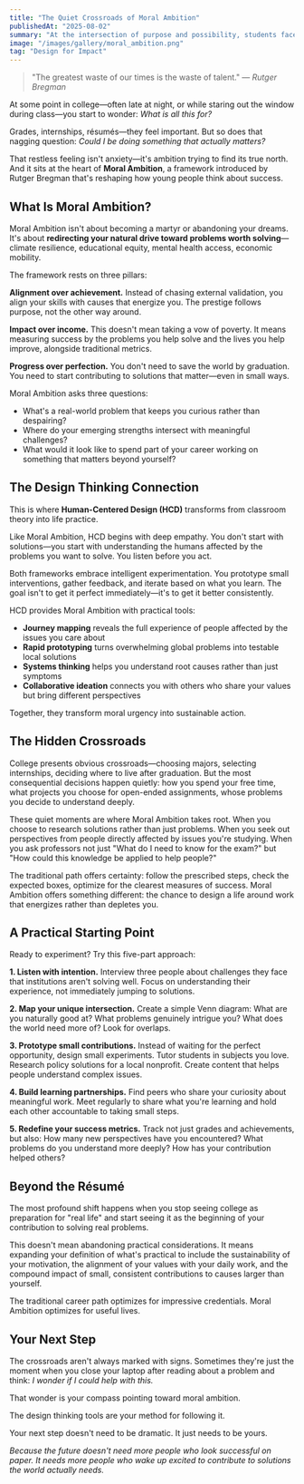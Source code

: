 ```yaml
---
title: "The Quiet Crossroads of Moral Ambition"
publishedAt: "2025-08-02"
summary: "At the intersection of purpose and possibility, students face a choice. Moral Ambition offers a compass—and Human-Centered Design shows the way."
image: "/images/gallery/moral_ambition.png"
tag: "Design for Impact"
---
```


> "The greatest waste of our times is the waste of talent." — *Rutger Bregman*

At some point in college—often late at night, or while staring out the window during class—you start to wonder: *What is all this for?*

Grades, internships, résumés—they feel important. But so does that nagging question: *Could I be doing something that actually matters?*

That restless feeling isn't anxiety—it's ambition trying to find its true north. And it sits at the heart of **Moral Ambition**, a framework introduced by Rutger Bregman that's reshaping how young people think about success.

## What Is Moral Ambition?

Moral Ambition isn't about becoming a martyr or abandoning your dreams. It's about **redirecting your natural drive toward problems worth solving**—climate resilience, educational equity, mental health access, economic mobility.

The framework rests on three pillars:

**Alignment over achievement.** Instead of chasing external validation, you align your skills with causes that energize you. The prestige follows purpose, not the other way around.

**Impact over income.** This doesn't mean taking a vow of poverty. It means measuring success by the problems you help solve and the lives you help improve, alongside traditional metrics.

**Progress over perfection.** You don't need to save the world by graduation. You need to start contributing to solutions that matter—even in small ways.

Moral Ambition asks three questions:
- What's a real-world problem that keeps you curious rather than despairing?
- Where do your emerging strengths intersect with meaningful challenges?
- What would it look like to spend part of your career working on something that matters beyond yourself?

## The Design Thinking Connection

This is where **Human-Centered Design (HCD)** transforms from classroom theory into life practice.

Like Moral Ambition, HCD begins with deep empathy. You don't start with solutions—you start with understanding the humans affected by the problems you want to solve. You listen before you act.

Both frameworks embrace intelligent experimentation. You prototype small interventions, gather feedback, and iterate based on what you learn. The goal isn't to get it perfect immediately—it's to get it better consistently.

HCD provides Moral Ambition with practical tools:

- **Journey mapping** reveals the full experience of people affected by the issues you care about
- **Rapid prototyping** turns overwhelming global problems into testable local solutions  
- **Systems thinking** helps you understand root causes rather than just symptoms
- **Collaborative ideation** connects you with others who share your values but bring different perspectives

Together, they transform moral urgency into sustainable action.

## The Hidden Crossroads

College presents obvious crossroads—choosing majors, selecting internships, deciding where to live after graduation. But the most consequential decisions happen quietly: how you spend your free time, what projects you choose for open-ended assignments, whose problems you decide to understand deeply.

These quiet moments are where Moral Ambition takes root. When you choose to research solutions rather than just problems. When you seek out perspectives from people directly affected by issues you're studying. When you ask professors not just "What do I need to know for the exam?" but "How could this knowledge be applied to help people?"

The traditional path offers certainty: follow the prescribed steps, check the expected boxes, optimize for the clearest measures of success. Moral Ambition offers something different: the chance to design a life around work that energizes rather than depletes you.

## A Practical Starting Point

Ready to experiment? Try this five-part approach:

**1. Listen with intention.** Interview three people about challenges they face that institutions aren't solving well. Focus on understanding their experience, not immediately jumping to solutions.

**2. Map your unique intersection.** Create a simple Venn diagram: What are you naturally good at? What problems genuinely intrigue you? What does the world need more of? Look for overlaps.

**3. Prototype small contributions.** Instead of waiting for the perfect opportunity, design small experiments. Tutor students in subjects you love. Research policy solutions for a local nonprofit. Create content that helps people understand complex issues.

**4. Build learning partnerships.** Find peers who share your curiosity about meaningful work. Meet regularly to share what you're learning and hold each other accountable to taking small steps.

**5. Redefine your success metrics.** Track not just grades and achievements, but also: How many new perspectives have you encountered? What problems do you understand more deeply? How has your contribution helped others?

## Beyond the Résumé

The most profound shift happens when you stop seeing college as preparation for "real life" and start seeing it as the beginning of your contribution to solving real problems.

This doesn't mean abandoning practical considerations. It means expanding your definition of what's practical to include the sustainability of your motivation, the alignment of your values with your daily work, and the compound impact of small, consistent contributions to causes larger than yourself.

The traditional career path optimizes for impressive credentials. Moral Ambition optimizes for useful lives.

## Your Next Step

The crossroads aren't always marked with signs. Sometimes they're just the moment when you close your laptop after reading about a problem and think: *I wonder if I could help with this.*

That wonder is your compass pointing toward moral ambition.

The design thinking tools are your method for following it.

Your next step doesn't need to be dramatic. It just needs to be yours.

*Because the future doesn't need more people who look successful on paper. It needs more people who wake up excited to contribute to solutions the world actually needs.*